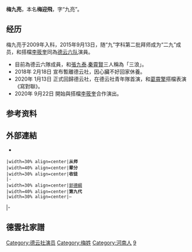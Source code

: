 {{艺人
|姓名 = 梅九亮
|类型 = 曲艺家
|图片 = 
|图片简介 = 
|本名 = 梅營飛
|英文名 = 
|昵称 = 梅梅
|国籍 = {{PRC}}
|民族 = [[漢族|漢族]]
|籍贯 = [[河南|河南]]
|出生日期 = {{birth date and age|1997|9|12}}
|出生地点 = {{CHN}}
|逝世日期 = 
|职业 = [[相声|相声演员]]
|语言 = [[现代标准汉语|汉语普通话]]
|母校 = 
 |配偶 = 已婚
 |儿女 = 
 |父母 = 
 |亲属 = 
|演奏乐器 = 
|出道日期 = 2009年入科<br/>2015年9月13日正式拜師<ref>{{cite news|title=郭德纲徒弟排名名单完整版最新统计 郭德纲有多少个徒弟|url=http://www.mnw.cn/news/ent/2112655.html|work=閩南網|date=2019-01-11|accessdate=2021-05-27|archive-date=2021-05-27|archive-url=https://web.archive.org/web/20210527012339/http://www.mnw.cn/news/ent/2112655.html|dead-url=no}}</ref>
|代表作 = 
|著名角色 = 
|活跃年代 = 2009年至今
|经纪公司 = 北京德云社文化传播有限公司
|相关团体 = [[德云社|德云社]]
| module = {{Crosstalk actor master-apprentice relation module
  |師承 = [[郭德綱|郭德綱]]
  |世代 = 九
  |徒弟 = 
 }}
| module2 = 搭檔: [[李筱奎|李筱奎]]
|奖项 = 
}}

'''梅九亮'''{{BD|1997年|9月12日||}}，本名'''梅迎飛'''，字“九亮”。

==经历==
梅九亮于2009年入科，2015年9月13日，随“九”字科第二批拜师成为“二九”成员，和搭檔[[李筱奎|李筱奎]]同為[[德云社#德云六队|德云六队]]演員。
*目前為德云六隊成員，和[[張九泰|張九泰]].[[秦霄賢|秦霄賢]]三人稱為「三浪」。
*2018年 2月18日 宣布暫離德云社，因心臟不好回家休養。
*2020年 1月13日 正式回歸德云社，在德云社青年隊首演，和[[葛霄擎|葛霄擎]]搭檔表演《寫對聯》。
*2020年 9月22日 開始與搭檔[[李筱奎|李筱奎]]合作演出。

==参考资料==
{{reflist}}

==外部連結==
*{{Sinaweibo|5777285913}}

{{start box}}
 |width=30% align=center|'''从师'''
 |width=40% align=center|'''辈分'''
 |width=30% align=center|'''收徒'''
 |-
 |width=30% align=center|[[郭德綱|郭德綱]]
 |width=40% align=center|'''第九代'''
 |width=30% align=center|—
|-
{{end box}}

==德雲社家譜==
{{德云社}}

[[Category:德云社演员|Category:德云社演员]]
[[Category:梅姓|Category:梅姓]]
[[Category:河南人|Category:河南人]]
[[Category:相声演员|9]]